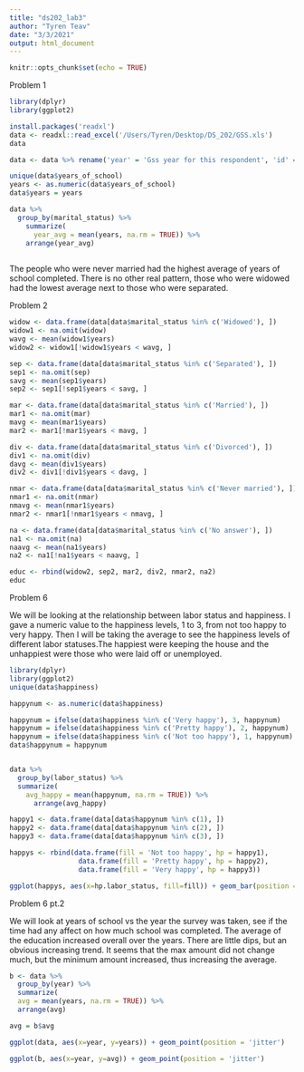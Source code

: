 ```yaml
---
title: "ds202_lab3"
author: "Tyren Teav"
date: "3/3/2021"
output: html_document
---
```


```r
knitr::opts_chunk$set(echo = TRUE)
```

Problem 1


```r
library(dplyr)
library(ggplot2)

install.packages('readxl')
data <- readxl::read_excel('/Users/Tyren/Desktop/DS_202/GSS.xls')
data

data <- data %>% rename('year' = 'Gss year for this respondent', 'id' = `Respondent id number`, 'labor_status' = `Labor force status`, 'work_hours' = `Number of hours usually work a week`, marital_status = `Marital status`, 'years_of_school' = `Highest year of school completed`, 'political_party' = `Political party affiliation`, 'happiness' = `General happiness`, 'ballot' = `Ballot used for interview`)

unique(data$years_of_school)
years <- as.numeric(data$years_of_school)
data$years = years

data %>%
  group_by(marital_status) %>%
    summarize(
      year_avg = mean(years, na.rm = TRUE)) %>%
    arrange(year_avg)
   
```

The people who were never married had the highest average of years of school completed. There is no other real pattern, those who were widowed had the lowest average next to those who were separated. 

Problem 2

```r

widow <- data.frame(data[data$marital_status %in% c('Widowed'), ])
widow1 <- na.omit(widow)
wavg <- mean(widow1$years)
widow2 <- widow1[!widow1$years < wavg, ]

sep <- data.frame(data[data$marital_status %in% c('Separated'), ])
sep1 <- na.omit(sep)
savg <- mean(sep1$years)
sep2 <- sep1[!sep1$years < savg, ]

mar <- data.frame(data[data$marital_status %in% c('Married'), ])
mar1 <- na.omit(mar)
mavg <- mean(mar1$years)
mar2 <- mar1[!mar1$years < mavg, ]

div <- data.frame(data[data$marital_status %in% c('Divorced'), ])
div1 <- na.omit(div)
davg <- mean(div1$years)
div2 <- div1[!div1$years < davg, ]

nmar <- data.frame(data[data$marital_status %in% c('Never married'), ])
nmar1 <- na.omit(nmar)
nmavg <- mean(nmar1$years)
nmar2 <- nmar1[!nmar1$years < nmavg, ]

na <- data.frame(data[data$marital_status %in% c('No answer'), ])
na1 <- na.omit(na)
naavg <- mean(na1$years)
na2 <- na1[!na1$years < naavg, ]

educ <- rbind(widow2, sep2, mar2, div2, nmar2, na2)
educ

```

Problem 6

We will be looking at the relationship between labor status and happiness. I gave a numeric value to the happiness levels, 1 to 3, from not too happy to very happy. Then I will be taking the average to see the happiness levels of different labor statuses.The happiest were keeping the house and the unhappiest were those who were laid off or unemployed.

```r
library(dplyr)
library(ggplot2)
unique(data$happiness)

happynum <- as.numeric(data$happiness)

happynum = ifelse(data$happiness %in% c('Very happy'), 3, happynum)
happynum = ifelse(data$happiness %in% c('Pretty happy'), 2, happynum)
happynum = ifelse(data$happiness %in% c('Not too happy'), 1, happynum)
data$happynum = happynum


data %>% 
  group_by(labor_status) %>%
  summarize(
    avg_happy = mean(happynum, na.rm = TRUE)) %>%
      arrange(avg_happy)

happy1 <- data.frame(data[data$happynum %in% c(1), ])
happy2 <- data.frame(data[data$happynum %in% c(2), ])
happy3 <- data.frame(data[data$happynum %in% c(3), ])

happys <- rbind(data.frame(fill = 'Not too happy', hp = happy1),
                 data.frame(fill = 'Pretty happy', hp = happy2),
                 data.frame(fill = 'Very happy', hp = happy3))

ggplot(happys, aes(x=hp.labor_status, fill=fill)) + geom_bar(position = 'dodge') + coord_flip()

```

Problem 6 pt.2

We will look at years of school vs the year the survey was taken, see if the time had any affect on how much school was completed. The average of the education increased overall over the years. There are little dips, but an obvious increasing trend. It seems that the max amount did not change much, but the minimum amount increased, thus increasing the average.

```r

b <- data %>%
  group_by(year) %>%
  summarize(
  avg = mean(years, na.rm = TRUE)) %>%
  arrange(avg)

avg = b$avg

ggplot(data, aes(x=year, y=years)) + geom_point(position = 'jitter')

ggplot(b, aes(x=year, y=avg)) + geom_point(position = 'jitter')



```

